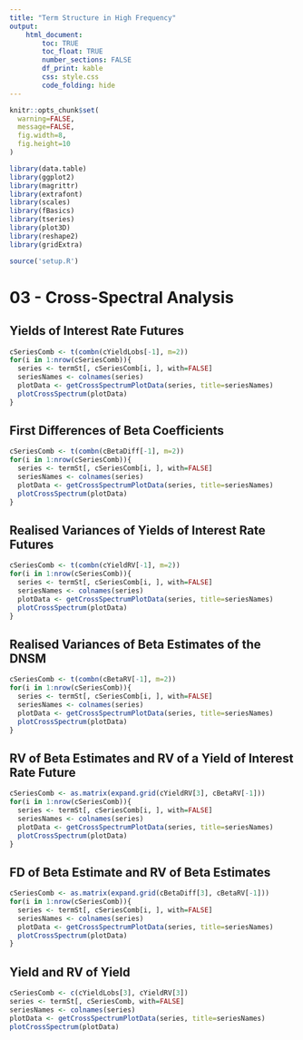 ```yaml
---
title: "Term Structure in High Frequency"
output: 
    html_document:
        toc: TRUE
        toc_float: TRUE
        number_sections: FALSE
        df_print: kable
        css: style.css
        code_folding: hide
---
```


```r
knitr::opts_chunk$set(
  warning=FALSE,
  message=FALSE,
  fig.width=8,
  fig.height=10
)
```


```r
library(data.table)
library(ggplot2)
library(magrittr)
library(extrafont)
library(scales)
library(fBasics)
library(tseries)
library(plot3D)
library(reshape2)
library(gridExtra)

source('setup.R')
```

# 03 - Cross-Spectral Analysis

## Yields of Interest Rate Futures

```r
cSeriesComb <- t(combn(cYieldLobs[-1], m=2))
for(i in 1:nrow(cSeriesComb)){
  series <- termSt[, cSeriesComb[i, ], with=FALSE]
  seriesNames <- colnames(series)
  plotData <- getCrossSpectrumPlotData(series, title=seriesNames)
  plotCrossSpectrum(plotData)
}
```

## First Differences of Beta Coefficients

```r
cSeriesComb <- t(combn(cBetaDiff[-1], m=2))
for(i in 1:nrow(cSeriesComb)){
  series <- termSt[, cSeriesComb[i, ], with=FALSE]
  seriesNames <- colnames(series)
  plotData <- getCrossSpectrumPlotData(series, title=seriesNames)
  plotCrossSpectrum(plotData)
}
```

## Realised Variances of Yields of Interest Rate Futures

```r
cSeriesComb <- t(combn(cYieldRV[-1], m=2))
for(i in 1:nrow(cSeriesComb)){
  series <- termSt[, cSeriesComb[i, ], with=FALSE]
  seriesNames <- colnames(series)
  plotData <- getCrossSpectrumPlotData(series, title=seriesNames)
  plotCrossSpectrum(plotData)
}
```

## Realised Variances of Beta Estimates of the DNSM

```r
cSeriesComb <- t(combn(cBetaRV[-1], m=2))
for(i in 1:nrow(cSeriesComb)){
  series <- termSt[, cSeriesComb[i, ], with=FALSE]
  seriesNames <- colnames(series)
  plotData <- getCrossSpectrumPlotData(series, title=seriesNames)
  plotCrossSpectrum(plotData)
}
```

## RV of Beta Estimates and RV of a Yield of Interest Rate Future
```r
cSeriesComb <- as.matrix(expand.grid(cYieldRV[3], cBetaRV[-1]))
for(i in 1:nrow(cSeriesComb)){
  series <- termSt[, cSeriesComb[i, ], with=FALSE]
  seriesNames <- colnames(series)
  plotData <- getCrossSpectrumPlotData(series, title=seriesNames)
  plotCrossSpectrum(plotData)
}
```

## FD of Beta Estimate and RV of Beta Estimates
```r
cSeriesComb <- as.matrix(expand.grid(cBetaDiff[3], cBetaRV[-1]))
for(i in 1:nrow(cSeriesComb)){
  series <- termSt[, cSeriesComb[i, ], with=FALSE]
  seriesNames <- colnames(series)
  plotData <- getCrossSpectrumPlotData(series, title=seriesNames)
  plotCrossSpectrum(plotData)
}
```

## Yield and RV of Yield
```r
cSeriesComb <- c(cYieldLobs[3], cYieldRV[3])
series <- termSt[, cSeriesComb, with=FALSE]
seriesNames <- colnames(series)
plotData <- getCrossSpectrumPlotData(series, title=seriesNames)
plotCrossSpectrum(plotData)
```
